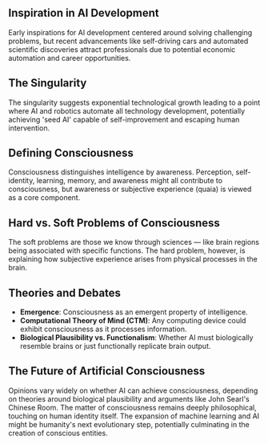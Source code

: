 
## Inspiration in AI Development

Early inspirations for AI development centered around solving challenging problems, but recent advancements like self-driving cars and automated scientific discoveries attract professionals due to potential economic automation and career opportunities.

## The Singularity

The singularity suggests exponential technological growth leading to a point where AI and robotics automate all technology development, potentially achieving 'seed AI' capable of self-improvement and escaping human intervention.

## Defining Consciousness

Consciousness distinguishes intelligence by awareness. Perception, self-identity, learning, memory, and awareness might all contribute to consciousness, but awareness or subjective experience (quaia) is viewed as a core component.

## Hard vs. Soft Problems of Consciousness

The soft problems are those we know through sciences — like brain regions being associated with specific functions. The hard problem, however, is explaining how subjective experience arises from physical processes in the brain.

## Theories and Debates

- **Emergence**: Consciousness as an emergent property of intelligence.
- **Computational Theory of Mind (CTM)**: Any computing device could exhibit consciousness as it processes information.
- **Biological Plausibility vs. Functionalism**: Whether AI must biologically resemble brains or just functionally replicate brain output.

## The Future of Artificial Consciousness

Opinions vary widely on whether AI can achieve consciousness, depending on theories around biological plausibility and arguments like John Searl's Chinese Room. The matter of consciousness remains deeply philosophical, touching on human identity itself. The expansion of machine learning and AI might be humanity's next evolutionary step, potentially culminating in the creation of conscious entities.
